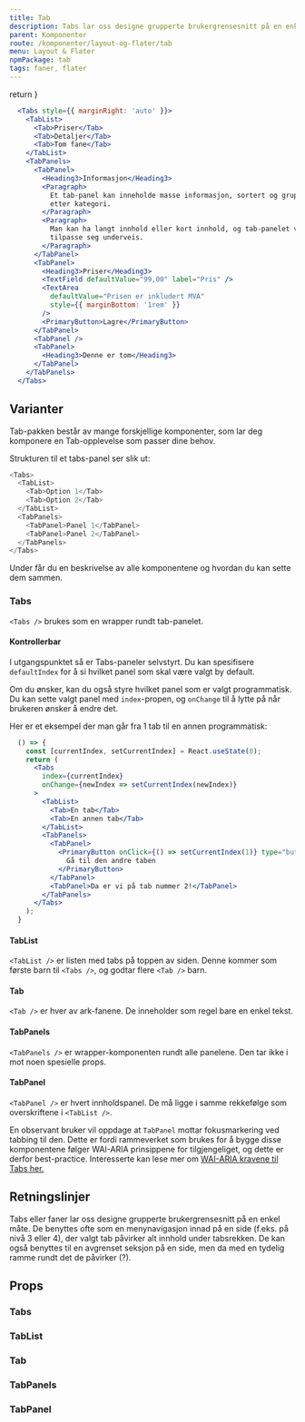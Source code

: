 ```yaml
---
title: Tab
description: Tabs lar oss designe grupperte brukergrensesnitt på en enkel måte.
parent: Komponenter
route: /komponenter/layout-og-flater/tab
menu: Layout & Flater
npmPackage: tab
tags: faner, flater
---
```



  return <SEO title={props.pageContext.frontmatter.title} description={props.pageContext.frontmatter.description} pathname={props.pageContext.frontmatter.route} />
}

<PageHeader />

```jsx
  <Tabs style={{ marginRight: 'auto' }}>
    <TabList>
      <Tab>Priser</Tab>
      <Tab>Detaljer</Tab>
      <Tab>Tom fane</Tab>
    </TabList>
    <TabPanels>
      <TabPanel>
        <Heading3>Informasjon</Heading3>
        <Paragraph>
          Et tab-panel kan inneholde masse informasjon, sortert og gruppert
          etter kategori.
        </Paragraph>
        <Paragraph>
          Man kan ha langt innhold eller kort innhold, og tab-panelet vil
          tilpasse seg underveis.
        </Paragraph>
      </TabPanel>
      <TabPanel>
        <Heading3>Priser</Heading3>
        <TextField defaultValue="99,00" label="Pris" />
        <TextArea
          defaultValue="Prisen er inkludert MVA"
          style={{ marginBottom: '1rem' }}
        />
        <PrimaryButton>Lagre</PrimaryButton>
      </TabPanel>
      <TabPanel />
      <TabPanel>
        <Heading3>Denne er tom</Heading3>
      </TabPanel>
    </TabPanels>
  </Tabs>
```

## Varianter

Tab-pakken består av mange forskjellige komponenter, som lar deg komponere en Tab-opplevelse som passer dine behov.

Strukturen til et tabs-panel ser slik ut:

```js
<Tabs>
  <TabList>
    <Tab>Option 1</Tab>
    <Tab>Option 2</Tab>
  </TabList>
  <TabPanels>
    <TabPanel>Panel 1</TabPanel>
    <TabPanel>Panel 2</TabPanel>
  </TabPanels>
</Tabs>
```

Under får du en beskrivelse av alle komponentene og hvordan du kan sette dem sammen.

### Tabs

`<Tabs />` brukes som en wrapper rundt tab-panelet.

#### Kontrollerbar

I utgangspunktet så er Tabs-paneler selvstyrt. Du kan spesifisere `defaultIndex` for å si hvilket panel som skal være valgt by default.

Om du ønsker, kan du også styre hvilket panel som er valgt programmatisk. Du kan sette valgt panel med `index`-propen, og `onChange` til å lytte på når brukeren ønsker å endre det.

Her er et eksempel der man går fra 1 tab til en annen programmatisk:

```jsx
  () => {
    const [currentIndex, setCurrentIndex] = React.useState(0);
    return (
      <Tabs
        index={currentIndex}
        onChange={newIndex => setCurrentIndex(newIndex)}
      >
        <TabList>
          <Tab>En tab</Tab>
          <Tab>En annen tab</Tab>
        </TabList>
        <TabPanels>
          <TabPanel>
            <PrimaryButton onClick={() => setCurrentIndex(1)} type="button">
              Gå til den andre taben
            </PrimaryButton>
          </TabPanel>
          <TabPanel>Da er vi på tab nummer 2!</TabPanel>
        </TabPanels>
      </Tabs>
    );
  }
```

#### TabList

`<TabList />` er listen med tabs på toppen av siden. Denne kommer som første barn til `<Tabs />`, og godtar flere `<Tab />` barn.

#### Tab

`<Tab />` er hver av ark-fanene. De inneholder som regel bare en enkel tekst.

#### TabPanels

`<TabPanels />` er wrapper-komponenten rundt alle panelene. Den tar ikke i mot noen spesielle props.

#### TabPanel

`<TabPanel />` er hvert innholdspanel. De må ligge i samme rekkefølge som overskriftene i `<TabList />`.

En observant bruker vil oppdage at `TabPanel` mottar fokusmarkering ved tabbing til den.
Dette er fordi rammeverket som brukes for å bygge disse komponentene følger WAI-ARIA prinsippene for tilgjengeliget, og dette er derfor best-practice.
Interesserte kan lese mer om [WAI-ARIA kravene til Tabs her.](https://www.w3.org/TR/wai-aria-practices-1.2/#tabpanel)

## Retningslinjer

Tabs eller faner lar oss designe grupperte brukergrensesnitt på en enkel måte. De benyttes ofte som en menynavigasjon innad på en side (f.eks. på nivå 3 eller 4), der valgt tab påvirker alt innhold under tabsrekken. De kan også benyttes til en avgrenset seksjon på en side, men da med en tydelig ramme rundt det de påvirker (?).

## Props

### Tabs

<ImportStatement imports="Tabs" packageName={props.pageContext.frontmatter.npmPackage} />
<Props componentName="Tabs" />

### TabList

<ImportStatement imports="TabList" packageName={props.pageContext.frontmatter.npmPackage} />
<Props componentName="TabList" />

### Tab

<ImportStatement imports="Tab" packageName={props.pageContext.frontmatter.npmPackage} />
<Props componentName="Tab" />

### TabPanels

<ImportStatement imports="TabPanels" packageName={props.pageContext.frontmatter.npmPackage} />
<Props componentName="TabPanels" />

### TabPanel

<ImportStatement imports="TabPanel" packageName={props.pageContext.frontmatter.npmPackage} />
<Props componentName="TabPanel" />
